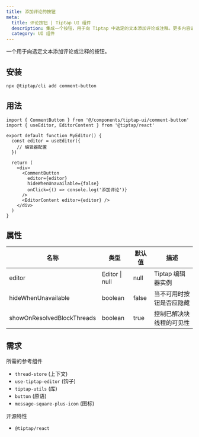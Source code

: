 ```yaml
---
title: 添加评论的按钮
meta:
  title: 评论按钮 | Tiptap UI 组件
  description: 集成一个按钮，用于向 Tiptap 中选定的文本添加评论或注释。更多内容请查看文档！
  category: UI 组件
---
```


一个用于向选定文本添加评论或注释的按钮。

## 安装

```bash
npx @tiptap/cli add comment-button
```

## 用法

```tsx
import { CommentButton } from '@/components/tiptap-ui/comment-button'
import { useEditor, EditorContent } from '@tiptap/react'

export default function MyEditor() {
  const editor = useEditor({
    // 编辑器配置
  })

  return (
    <div>
      <CommentButton
        editor={editor}
        hideWhenUnavailable={false}
        onClick={() => console.log('添加评论')}
      />
      <EditorContent editor={editor} />
    </div>
  )
}
```

## 属性

| 名称                       | 类型           | 默认值  | 描述                                               |
| -------------------------- | -------------- | ------- | -------------------------------------------------- |
| editor                     | Editor \| null | null    | Tiptap 编辑器实例                                 |
| hideWhenUnavailable        | boolean        | false   | 当不可用时按钮是否应隐藏                          |
| showOnResolvedBlockThreads | boolean        | true    | 控制已解决块线程的可见性                          |

## 需求

所需的参考组件

- `thread-store` (上下文)
- `use-tiptap-editor` (钩子)
- `tiptap-utils` (库)
- `button` (原语)
- `message-square-plus-icon` (图标)

开源特性

- `@tiptap/react`